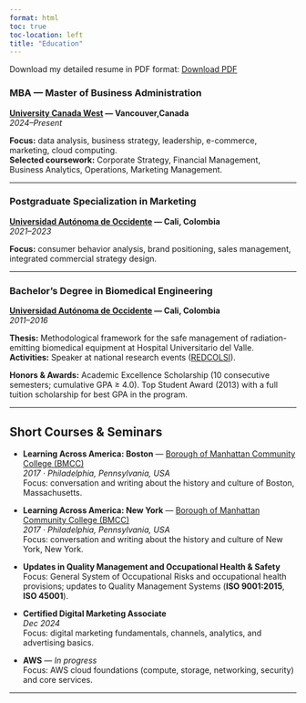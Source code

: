 ```yaml
---
format: html
toc: true
toc-location: left
title: "Education"
---
```

Download my detailed resume in PDF format: [Download PDF](Lucia-Ceron-Resume.pdf){.download-btn target="_blank"}

### MBA — Master of Business Administration
**[University Canada West](https://www.ucanwest.ca/) — Vancouver,Canada**  
*2024–Present*

**Focus:** data analysis, business strategy, leadership, e-commerce, marketing, cloud computing.  
**Selected coursework:** Corporate Strategy, Financial Management, Business Analytics, Operations, Marketing Management.

---

### Postgraduate Specialization in Marketing
**[Universidad Autónoma de Occidente](https://www.uao.edu.co/) — Cali, Colombia**  
*2021–2023*

**Focus:** consumer behavior analysis, brand positioning, sales management, integrated commercial strategy design.

---

### Bachelor’s Degree in Biomedical Engineering
**[Universidad Autónoma de Occidente](https://www.uao.edu.co/) — Cali, Colombia**  
*2011–2016*

**Thesis:** Methodological framework for the safe management of radiation-emitting biomedical equipment at Hospital Universitario del Valle.  
**Activities:** Speaker at national research events ([REDCOLSI](https://web.redcolsi.org/)).

**Honors & Awards:** Academic Excellence Scholarship (10 consecutive semesters; cumulative GPA ≥ 4.0).
Top Student Award (2013) with a full tuition scholarship for best GPA in the program.

---

## Short Courses & Seminars

- **Learning Across America: Boston** — [Borough of Manhattan Community College (BMCC)](https://www.bmcc.cuny.edu/)  
  *2017 · Philadelphia, Pennsylvania, USA*  
  Focus: conversation and writing about the history and culture of Boston, Massachusetts.

- **Learning Across America: New York** — [Borough of Manhattan Community College (BMCC)](https://www.bmcc.cuny.edu/)  
  *2017 · Philadelphia, Pennsylvania, USA*  
  Focus: conversation and writing about the history and culture of New York, New York.

- **Updates in Quality Management and Occupational Health & Safety**  
  Focus: General System of Occupational Risks and occupational health provisions; updates to Quality Management Systems (**ISO 9001:2015**, **ISO 45001**).

- **Certified Digital Marketing Associate**  
  *Dec 2024*  
  Focus: digital marketing fundamentals, channels, analytics, and advertising basics.

- **AWS** — *In progress*  
  Focus: AWS cloud foundations (compute, storage, networking, security) and core services.

---
